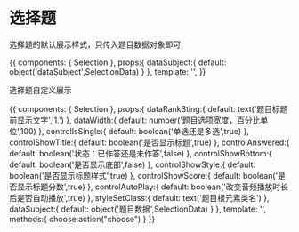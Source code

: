 
<Meta title="web 业务组件|选择题" component={Selection} decorators={[withKnobs({escapeHTML:false})]} />

# 选择题

<Props of={Selection} />


选择题的默认展示样式，只传入题目数据对象即可

<Preview>
  <Story name="默认">
    {{
      components: { Selection },
      props:{
        dataSubject:{
          default: object('dataSubject',SelectionData)
        }
      },
      template: '<selection :dataSubject="dataSubject"></selection>',
    }}
  </Story>
</Preview>

选择题自定义展示

<Preview>
  <Story name="自定义展示">
    {{
      components: { Selection },
      props:{
        dataRankSting:{
          default: text('题目标题前显示文字','1.')
        },
        dataWidth:{
          default: number('题目选项宽度，百分比单位',100)
        },
        controlIsSingle:{
          default: boolean('单选还是多选',true)
        },
       controlShowTitle:{
          default: boolean('是否显示标题',true)
        },
        controlAnswered:{
          default: boolean('状态：已作答还是未作答',false)
        },
        controlShowBottom:{
          default: boolean('是否显示底部',false)
        },
        controlShowStyle:{
          default: boolean('是否显示标题样式',true)
        },        
        controlShowScore:{
          default: boolean('是否显示标题分数',true)
        },
        controlAutoPlay:{
          default: boolean('改变音频播放时长后是否自动播放',true)
        },
        styleSetClass:{
          default: text('题目根元素类名')
        },
        dataSubject:{
          default: object('题目数据',SelectionData)
        }
      },
      template: '<selection @choose="choose" :dataSubject="dataSubject" :dataWidth="dataWidth" :dataRankSting="dataRankSting" :controlIsSingle="controlIsSingle" :controlShowTitle="controlShowTitle" :controlAnswered="controlAnswered" :controlShowBottom="controlShowBottom" :controlShowStyle="controlShowStyle" :controlShowScore="controlShowScore" :controlAutoPlay="controlAutoPlay" :styleSetClass="styleSetClass"></selection>',
      methods:{
        choose:action("choose")
      }
    }}
  </Story>
</Preview>